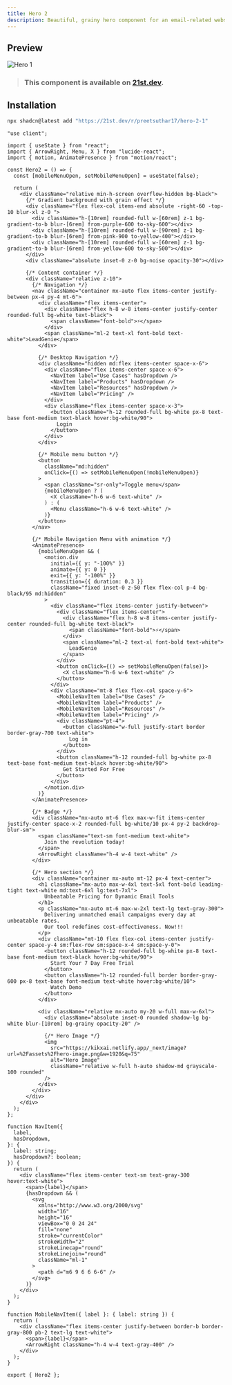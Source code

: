 ```yaml
---
title: Hero 2
description: Beautiful, grainy hero component for an email-related website
---
```



## Preview

![Hero 1](/demos/Hero-2.png)

> ### This component is available on [21st.dev](https://tinyurl.com/yjhs5bwy).

## Installation

```bash tab="CLI" title="NPM"
npx shadcn@latest add "https://21st.dev/r/preetsuthar17/hero-2-1"
```

```tsx title="Hero1.tsx" tab="Manually"
"use client";

import { useState } from "react";
import { ArrowRight, Menu, X } from "lucide-react";
import { motion, AnimatePresence } from "motion/react";

const Hero2 = () => {
  const [mobileMenuOpen, setMobileMenuOpen] = useState(false);

  return (
    <div className="relative min-h-screen overflow-hidden bg-black">
      {/* Gradient background with grain effect */}
      <div className="flex flex-col items-end absolute -right-60 -top-10 blur-xl z-0 ">
        <div className="h-[10rem] rounded-full w-[60rem] z-1 bg-gradient-to-b blur-[6rem] from-purple-600 to-sky-600"></div>
        <div className="h-[10rem] rounded-full w-[90rem] z-1 bg-gradient-to-b blur-[6rem] from-pink-900 to-yellow-400"></div>
        <div className="h-[10rem] rounded-full w-[60rem] z-1 bg-gradient-to-b blur-[6rem] from-yellow-600 to-sky-500"></div>
      </div>
      <div className="absolute inset-0 z-0 bg-noise opacity-30"></div>

      {/* Content container */}
      <div className="relative z-10">
        {/* Navigation */}
        <nav className="container mx-auto flex items-center justify-between px-4 py-4 mt-6">
          <div className="flex items-center">
            <div className="flex h-8 w-8 items-center justify-center rounded-full bg-white text-black">
              <span className="font-bold">⚡</span>
            </div>
            <span className="ml-2 text-xl font-bold text-white">LeadGenie</span>
          </div>

          {/* Desktop Navigation */}
          <div className="hidden md:flex items-center space-x-6">
            <div className="flex items-center space-x-6">
              <NavItem label="Use Cases" hasDropdown />
              <NavItem label="Products" hasDropdown />
              <NavItem label="Resources" hasDropdown />
              <NavItem label="Pricing" />
            </div>
            <div className="flex items-center space-x-3">
              <button className="h-12 rounded-full bg-white px-8 text-base font-medium text-black hover:bg-white/90">
                Login
              </button>
            </div>
          </div>

          {/* Mobile menu button */}
          <button
            className="md:hidden"
            onClick={() => setMobileMenuOpen(!mobileMenuOpen)}
          >
            <span className="sr-only">Toggle menu</span>
            {mobileMenuOpen ? (
              <X className="h-6 w-6 text-white" />
            ) : (
              <Menu className="h-6 w-6 text-white" />
            )}
          </button>
        </nav>

        {/* Mobile Navigation Menu with animation */}
        <AnimatePresence>
          {mobileMenuOpen && (
            <motion.div
              initial={{ y: "-100%" }}
              animate={{ y: 0 }}
              exit={{ y: "-100%" }}
              transition={{ duration: 0.3 }}
              className="fixed inset-0 z-50 flex flex-col p-4 bg-black/95 md:hidden"
            >
              <div className="flex items-center justify-between">
                <div className="flex items-center">
                  <div className="flex h-8 w-8 items-center justify-center rounded-full bg-white text-black">
                    <span className="font-bold">⚡</span>
                  </div>
                  <span className="ml-2 text-xl font-bold text-white">
                    LeadGenie
                  </span>
                </div>
                <button onClick={() => setMobileMenuOpen(false)}>
                  <X className="h-6 w-6 text-white" />
                </button>
              </div>
              <div className="mt-8 flex flex-col space-y-6">
                <MobileNavItem label="Use Cases" />
                <MobileNavItem label="Products" />
                <MobileNavItem label="Resources" />
                <MobileNavItem label="Pricing" />
                <div className="pt-4">
                  <button className="w-full justify-start border border-gray-700 text-white">
                    Log in
                  </button>
                </div>
                <button className="h-12 rounded-full bg-white px-8 text-base font-medium text-black hover:bg-white/90">
                  Get Started For Free
                </button>
              </div>
            </motion.div>
          )}
        </AnimatePresence>

        {/* Badge */}
        <div className="mx-auto mt-6 flex max-w-fit items-center justify-center space-x-2 rounded-full bg-white/10 px-4 py-2 backdrop-blur-sm">
          <span className="text-sm font-medium text-white">
            Join the revolution today!
          </span>
          <ArrowRight className="h-4 w-4 text-white" />
        </div>

        {/* Hero section */}
        <div className="container mx-auto mt-12 px-4 text-center">
          <h1 className="mx-auto max-w-4xl text-5xl font-bold leading-tight text-white md:text-6xl lg:text-7xl">
            Unbeatable Pricing for Dynamic Email Tools
          </h1>
          <p className="mx-auto mt-6 max-w-2xl text-lg text-gray-300">
            Delivering unmatched email campaigns every day at unbeatable rates.
            Our tool redefines cost-effectiveness. Now!!!
          </p>
          <div className="mt-10 flex flex-col items-center justify-center space-y-4 sm:flex-row sm:space-x-4 sm:space-y-0">
            <button className="h-12 rounded-full bg-white px-8 text-base font-medium text-black hover:bg-white/90">
              Start Your 7 Day Free Trial
            </button>
            <button className="h-12 rounded-full border border-gray-600 px-8 text-base font-medium text-white hover:bg-white/10">
              Watch Demo
            </button>
          </div>

          <div className="relative mx-auto my-20 w-full max-w-6xl">
            <div className="absolute inset-0 rounded shadow-lg bg-white blur-[10rem] bg-grainy opacity-20" />

            {/* Hero Image */}
            <img
              src="https://kikxai.netlify.app/_next/image?url=%2Fassets%2Fhero-image.png&w=1920&q=75"
              alt="Hero Image"
              className="relative w-full h-auto shadow-md grayscale-100 rounded"
            />
          </div>
        </div>
      </div>
    </div>
  );
};

function NavItem({
  label,
  hasDropdown,
}: {
  label: string;
  hasDropdown?: boolean;
}) {
  return (
    <div className="flex items-center text-sm text-gray-300 hover:text-white">
      <span>{label}</span>
      {hasDropdown && (
        <svg
          xmlns="http://www.w3.org/2000/svg"
          width="16"
          height="16"
          viewBox="0 0 24 24"
          fill="none"
          stroke="currentColor"
          strokeWidth="2"
          strokeLinecap="round"
          strokeLinejoin="round"
          className="ml-1"
        >
          <path d="m6 9 6 6 6-6" />
        </svg>
      )}
    </div>
  );
}

function MobileNavItem({ label }: { label: string }) {
  return (
    <div className="flex items-center justify-between border-b border-gray-800 pb-2 text-lg text-white">
      <span>{label}</span>
      <ArrowRight className="h-4 w-4 text-gray-400" />
    </div>
  );
}

export { Hero2 };
```
